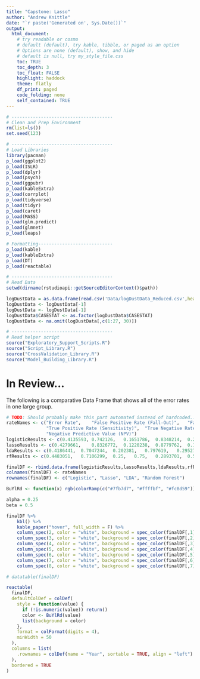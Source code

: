 ```yaml
---
title: "Capstone: Lasso"
author: "Andrew Knittle"
date: "`r paste('Generated on', Sys.Date())`" 
output: 
  html_document: 
    # try readable or cosmo
    # default (default), try kable, tibble, or paged as an option
    # Options are none (default), show, and hide
    # default is null, try my_style_file.css
    toc: TRUE
    toc_depth: 3
    toc_float: FALSE
    highlight: haddock
    theme: flatly
    df_print: paged
    code_folding: none
    self_contained: TRUE
---
```


```r
# --------------------------------------
# Clean and Prep Environment
rm(list=ls())
set.seed(123)

# --------------------------------------
# Load Libraries
library(pacman)
p_load(ggplot2)
p_load(ISLR)
p_load(dplyr)
p_load(psych)
p_load(ggpubr)
p_load(kableExtra)
p_load(corrplot)
p_load(tidyverse)
p_load(tidyr)
p_load(caret)
p_load(MASS)
p_load(glm.predict)
p_load(glmnet)
p_load(leaps)

# Formatting----------------------------
p_load(kable)
p_load(kableExtra)
p_load(DT)
p_load(reactable)

# --------------------------------------
# Read Data
setwd(dirname(rstudioapi::getSourceEditorContext()$path))

logDustData = as.data.frame(read.csv('Data/logDustData_Reduced.csv',header=T,sep=','))
logDustData <- logDustData[-1]
logDustData <- logDustData[-1]
logDustData$CASESTAT <- as.factor(logDustData$CASESTAT)
logDustData <- na.omit(logDustData[,c(1:27, 30)])

# --------------------------------------
# Read helper script
source("Exploratory_Support_Scripts.R")
source("Script_Library.R")
source("CrossValidation_Library.R")
source("Model_Building_Library.R")


```


# In Review...

The following is a comparative Data Frame that shows all of the error rates in one large group.

```r

# TODO: Should probably make this part automated instead of hardcoded... but a little late for now...
rateNames <- c("Error Rate",	"False Positive Rate (Fall-Out)",	"False Negative Rate (Miss Rate)",	
               "True Positive Rate (Sensitivity)",	"True Negative Rate (Specificity)",	"Precision (PPV)",	
               "Negative Predictive Value (NPV)")
logisticResults <- c(0.4135593,	0.742126,	0.1651786,	0.8348214,	0.257874,	0.598081,	0.5413223)
lassoResults <- c(0.4279661,	0.8326772,	0.1220238,	0.8779762,	0.1673228,	0.5824284,	0.508982)
ldaResults <- c(0.4186441,	0.7047244,	0.202381,	0.797619,	0.2952756,	0.5995526,	0.5244755)
rfResults <- c(0.4483051,	0.7106299,	0.25,	0.75,	0.2893701,	0.582659,	0.4666667)

finalDF <- rbind.data.frame(logisticResults,lassoResults,ldaResults,rfResults)
colnames(finalDF) <- rateNames
rownames(finalDF) <- c("Logistic", "Lasso", "LDA", "Random Forest")

BuYlRd <- function(x) rgb(colorRamp(c("#7fb7d7", "#ffffbf", "#fc8d59"))(x), maxColorValue = 255)

alpha = 0.25
beta = 0.5

finalDF %>%
    kbl() %>%
    kable_paper("hover", full_width = F) %>%
    column_spec(2, color = "white", background = spec_color(finalDF[,1], begin = alpha, end= beta, direction=-1))%>%
    column_spec(3, color = "white", background = spec_color(finalDF[,2], begin = alpha, end= beta, direction=-1))%>%
    column_spec(4, color = "white", background = spec_color(finalDF[,3], begin = alpha, end= beta, direction=-1))%>%
    column_spec(5, color = "white", background = spec_color(finalDF[,4], begin = alpha, end= beta, direction=-1))%>%
    column_spec(6, color = "white", background = spec_color(finalDF[,5], begin = alpha, end= beta, direction=-1))%>%
    column_spec(7, color = "white", background = spec_color(finalDF[,6], begin = alpha, end= beta, direction=-1))%>%
    column_spec(8, color = "white", background = spec_color(finalDF[,7], begin = alpha, end= beta, direction=-1))

# datatable(finalDF)

reactable(
  finalDF,
  defaultColDef = colDef(
    style = function(value) {
      if (!is.numeric(value)) return()
      color <- BuYlRd(value)
      list(background = color)
    },
    format = colFormat(digits = 4),
    minWidth = 50
  ),
  columns = list(
    .rownames = colDef(name = "Year", sortable = TRUE, align = "left")
  ),
  bordered = TRUE
)

```



